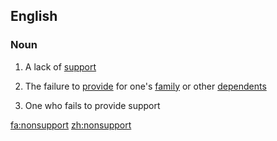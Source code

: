 ==English==

===Noun===
{{en-noun|s|-}}

# {{context|uncountable|lang=en}}A lack of [[support]]
# {{context|uncountable|lang=en}}The failure to [[provide]] for one's [[family]] or other [[dependent]]s
# {{context|countable|lang=en}} One who fails to provide support

[[fa:nonsupport]]
[[zh:nonsupport]]